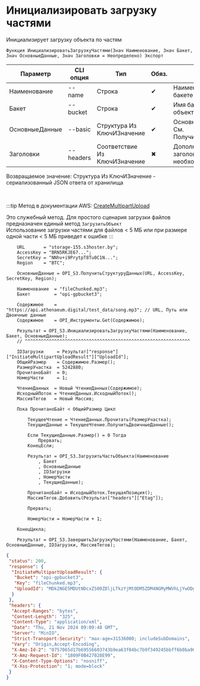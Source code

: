 ﻿---
sidebar_position: 3
---


# Инициализировать загрузку частями
 Инициализирует загрузку объекта по частям



`Функция ИнициализироватьЗагрузкуЧастями(Знач Наименование, Знач Бакет, Знач ОсновныеДанные, Знач Заголовки = Неопределено) Экспорт`

  | Параметр | CLI опция | Тип | Обяз. | Назначение |
  |-|-|-|-|-|
  | Наименование | --name | Строка | &#x2714; | Наименование объекта в бакете |
  | Бакет | --bucket | Строка | &#x2714; | Имя бакета для загрузки объекта |
  | ОсновныеДанные | --basic | Структура Из КлючИЗначение | &#x2714; | Основные данные запроса. См. ПолучитьСтруктуруДанных |
  | Заголовки | --headers | Соответствие Из КлючИЗначение | &#x2716; | Дополнительные заголовки запроса, если необходимо |

  
  Возвращаемое значение:   Структура Из КлючИЗначение - сериализованный JSON ответа от хранилища

<br/>

:::tip
Метод в документации AWS: [CreateMultipartUpload](https://docs.aws.amazon.com/AmazonS3/latest/API/API_CreateMultipartUpload.html)

Это служебный метод. Для простого сценария загрузки файлов предназначен единый метод `ЗагрузитьОбъект`<br/>Использование загрузки частями для файлов &lt; 5 МБ или при размере одной части &lt; 5 МБ приведет к ошибке
:::
<br/>


```bsl title="Пример использования для 1С:Предприятие/OneScript"
    URL       = "storage-155.s3hoster.by";
    AccessKey = "BRN5RKJE67...";
    SecretKey = "NNhv+i9PrytpT8Tu0C1N...";
    Region    = "BTC";

    ОсновныеДанные = OPI_S3.ПолучитьСтруктуруДанных(URL, AccessKey, SecretKey, Region);

    Наименование  = "fileChunked.mp3";
    Бакет         = "opi-gpbucket3";

    Содержимое    = "https://api.athenaeum.digital/test_data/song.mp3"; // URL, Путь или Двоичные данные
    Содержимое    = OPI_Инструменты.Get(Содержимое);

    Результат = OPI_S3.ИнициализироватьЗагрузкуЧастями(Наименование, Бакет, ОсновныеДанные);
    // ^^^^^^^^^^^^^^^^^^^^^^^^^^^^^^^^^^^^^^^^^^^^^^^^^^^^^^^^^^^^^^

    IDЗагрузки     = Результат["response"]["InitiateMultipartUploadResult"]["UploadId"];
    ОбщийРазмер    = Содержимое.Размер();
    РазмерУчастка  = 5242880;
    ПрочитаноБайт  = 0;
    НомерЧасти     = 1;

    ЧтениеДанных  = Новый ЧтениеДанных(Содержимое);
    ИсходныйПоток = ЧтениеДанных.ИсходныйПоток();
    МассивТегов   = Новый Массив;

    Пока ПрочитаноБайт < ОбщийРазмер Цикл

        ТекущееЧтение = ЧтениеДанных.Прочитать(РазмерУчастка);
        ТекущиеДанные = ТекущееЧтение.ПолучитьДвоичныеДанные();

        Если ТекущиеДанные.Размер() = 0 Тогда
            Прервать;
        КонецЕсли;

        Результат = OPI_S3.ЗагрузитьЧастьОбъекта(Наименование
            , Бакет
            , ОсновныеДанные
            , IDЗагрузки
            , НомерЧасти
            , ТекущиеДанные);

        ПрочитаноБайт = ИсходныйПоток.ТекущаяПозиция();
        МассивТегов.Добавить(Результат["headers"]["Etag"]);

        Прервать;

        НомерЧасти = НомерЧасти + 1;

    КонецЦикла;

    Результат = OPI_S3.ЗавершитьЗагрузкуЧастями(Наименование, Бакет, ОсновныеДанные, IDЗагрузки, МассивТегов);
```
    



```json title="Результат"
{
 "status": 200,
 "response": {
  "InitiateMultipartUploadResult": {
   "Bucket": "opi-gpbucket3",
   "Key": "fileChunked.mp3",
   "UploadId": "MDk2NGE5MDUtNDcxZS00ZDljLTkzYjMtODM5ZDM4NGMyMWVhLjYwODg4N2ViLTg3NDItNDk2Mi04NzMyLThhN2Y0NDY3NjA5MA"
  }
 },
 "headers": {
  "Accept-Ranges": "bytes",
  "Content-Length": "325",
  "Content-Type": "application/xml",
  "Date": "Thu, 21 Nov 2024 09:09:48 GMT",
  "Server": "MinIO",
  "Strict-Transport-Security": "max-age=31536000; includeSubDomains",
  "Vary": "Origin,Accept-Encoding",
  "X-Amz-Id-2": "0757065d17b69556603743b9ea63f04bc7b9f349245bbff6b0ba901258e9c169",
  "X-Amz-Request-Id": "1809F0B427028E99",
  "X-Content-Type-Options": "nosniff",
  "X-Xss-Protection": "1; mode=block"
 }
}
```
